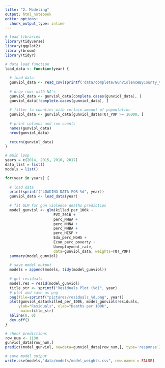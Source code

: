 ---
title: "2. Modeling"
output: html_notebook
editor_options: 
  chunk_output_type: inline
---

```{r}
# load libraries
library(tidyverse)
library(ggplot2)
library(broom)
library(tidyr)
```

```{r}
# data load function
load_data <- function(year) {
  
  # load data
  gunviol_data <- read_csv(sprintf('data/complete/GunViolenceByCounty_%d.csv', year))
  
  # drop rows with NA's
  gunviol_data <- gunviol_data[complete.cases(gunviol_data), ]
  gunviol_data[!complete.cases(gunviol_data), ]
  
  # filter to counties with certain amount of popoulation
  gunviol_data <- gunviol_data[gunviol_data$TOT_POP >= 10000, ]
  
  # print columns and row counts
  names(gunviol_data)
  nrow(gunviol_data)
  
  return(gunviol_data)
}

```

```{r}
# main loop
years = c(2014, 2015, 2016, 2017)
data_list = list()
models = list()

for(year in years) {
  
  # load data
  print(sprintf("LOADING DATA FOR %d", year))
  gunviol_data <- load_data(year)
  
  # fit GLM for gun violence deaths prediction
  model_gunviol <- glm(killed_per_100k ~ 
                      PVI_2016 + 
                      perc_NHWA + 
                      perc_NHNA + 
                      perc_NHBA + 
                      perc_HISP + 
                      Edu_perc_NoHS + 
                      Econ_perc_poverty + 
                      Unemployment_rate, 
                      data=gunviol_data, weights=TOT_POP) 
  summary(model_gunviol)
  
  # save model output
  models = append(models, tidy(model_gunviol))
  
  # get residuals
  model.res = resid(model_gunviol)
  title_str <- sprintf("Residuals Plot (%d)", year)
  # plot and save as png
  png(file=sprintf("pictures/residuals_%d.png", year))
  plot(gunviol_data$killed_per_100k, model_gunviol$residuals, 
      ylab="Residuals", xlab="Deaths per 100k", 
       main=title_str)
  abline(0, 0)  
  dev.off()
}

```

```{r}
# check predictions
row_num <- 1100
gunviol_data[row_num,]
predict(model_gunviol, newdata=gunviol_data[row_num,], type='response')
```

```{r}
# save model output
write.csv(models,"data/models/model_weights.csv", row.names = FALSE)
```
